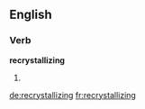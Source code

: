 ==English==

===Verb===
'''recrystallizing'''

# {{present participle of|recrystallize}}

[[de:recrystallizing]]
[[fr:recrystallizing]]